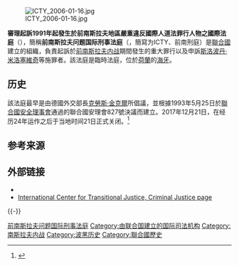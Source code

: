 {{Infobox high court
|court_name = 前南斯拉夫问题国际刑事法庭<br>International Criminal Tribunal<br/>for the former Yugoslavia
|image = ICTY logo.svg
|caption = 前南斯拉夫问题国际刑事法庭標誌
|established = 1993年5月25日
|country = [[File:Emblem_of_the_United_Nations.svg|22px]] [[聯合國|聯合國]]
|location ={{NLD}}[[海牙|海牙]]
|coordinates= {{Coord|52.0944|4.2843|display=inline,title}}
|type = <!-- partisan election/non-partisan election/legislative selection/executive selection/cooption/etc -->
|authority = [[联合国安全理事会|联合国安全理事会]]第827号决议
|appeals = <!-- appeals of from this court go where -->
|terms =4年
|positions = 16 位常駐法官<br>12 ''[[ad_litem|ad litem]]''
|website = {{url|www.icty.org}}
|chiefjudgetitle = 庭长
|chiefjudgename = {{flagicon|MLT}} Carmel Agius
|termstart = 2015年11月17日}}
[[File:ICTY_2006-01-16.jpg|thumb]]

'''審理起訴1991年起發生於前南斯拉夫地區嚴重違反國際人道法罪行人物之國際法庭'''（{{lang-en|International Tribunal for the Prosecution of Persons Responsible for Serious Violations of International Humanitarian Law Committed in the Territory of the Former Yugoslavia since 1991}}），簡稱'''前南斯拉夫问题国际刑事法庭'''（{{lang-en|International Criminal Tribunal for the former Yugoslavia}}，簡寫为ICTY、前南刑庭）是[[聯合國|聯合國]]建立的組織，負責起訴於[[南斯拉夫社会主义联邦共和国|前南斯拉夫]][[南斯拉夫内战|内战]]期間發生的重大罪行以及申訴[[斯洛波丹·米洛塞維奇|斯洛波丹·米洛塞維奇]]等施罪者。該法庭是臨時法庭，位於[[荷蘭|荷蘭]]的[[海牙|海牙]]。

== 历史 ==
該法庭最早是由德國外交部長[[克勞斯·金克爾|克勞斯·金克爾]]所倡議，並根據1993年5月25日於[[聯合國安全理事會|聯合國安全理事會]]通過的聯合國安理會827號決議而建立。2017年12月21日，在经历24年运作之后于当地时间21日正式关闭。<ref>{{Cite news|url=http://news.sina.com.cn/w/2017-12-23/doc-ifypxmsq9616261.shtml|title=联合国“前南刑庭”正式关闭 已运作24年|author=|date=2017年12月23日|work=新浪新闻|accessdate=2017年12月27日|archive-date=2020年3月20日|archive-url=https://web.archive.org/web/20200320125925/http://news.sina.com.cn/w/2017-12-23/doc-ifypxmsq9616261.shtml|dead-url=no}}</ref>

==参考来源==
{{reflist}}

==外部链接==
{{Commons category}}
* {{Official website}}
* [https://www.ictj.org/our-work/transitional-justice-issues/criminal-justice International Center for Transitional Justice, Criminal Justice page] {{Wayback|url=https://www.ictj.org/our-work/transitional-justice-issues/criminal-justice |date=20201029174858 }}

{{-}}
{{南斯拉夫內戰}}
{{國際刑事法 |state = expanded}}
{{UN |state = collapsed}}
{{世界主义和世界政府专题 |state = collapsed}}

{{Authority control}}
{{DEFAULTSORT:International Criminal Tribunal For The Former Yugoslavia}}
[[Category:前南斯拉夫问题国际刑事法庭|]]
[[Category:由联合国建立的国际司法机构|Category:由联合国建立的国际司法机构]]
[[Category:南斯拉夫内战|Category:南斯拉夫内战]]
[[Category:波黑历史|Category:波黑历史]]
[[Category:聯合國歷史|Category:聯合國歷史]]